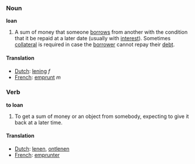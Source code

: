 ===Noun===
'''loan'''

#A sum of money that someone [[borrow]]s from another with the condition that it be repaid at a later date (usually with [[interest]]).  Sometimes [[collateral]] is required in case the [[borrower]] cannot repay their [[debt]].

====Translation====
*[[Dutch]]: [[lening]] ''f''
*[[French]]: [[emprunt]] ''m''

===Verb===
'''to loan'''

#To get a sum of money or an object from somebody, expecting to give it back at a later time.

====Translation====
*[[Dutch]]: [[lenen]], [[ontlenen]]
*[[French]]: [[emprunter]]